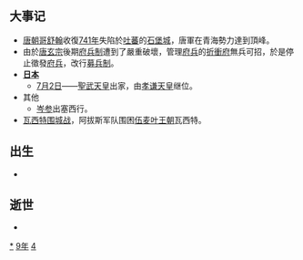 {{yearTOC|749|唐'''[[天寶_(唐玄宗)|天寶]]八載'''；日本'''[[天平_(聖武天皇)|天平]]二十一年'''，'''[[天平感宝|天平感宝]]元年'''，'''[[天平胜宝|天平胜宝]]元年'''；渤海国'''[[大興_(大欽茂)|大興]]十二年'''}}

== 大事记 ==
*[[唐朝|唐朝]][[哥舒翰|哥舒翰]]收復[[741年|741年]]失陷於[[吐蕃|吐蕃]]的[[石堡城|石堡城]]，唐軍在青海勢力達到頂峰。
*由於[[唐玄宗|唐玄宗]]後期[[府兵制|府兵制]]遭到了嚴重破壞，管理[[府兵|府兵]]的[[折衝府|折衝府]]無兵可招，於是停止徵發[[府兵|府兵]]，改行[[募兵制_(唐朝)|募兵制]]。
*'''[[日本|日本]]'''
**[[7月2日|7月2日]]——[[聖武天皇|聖武天皇]]出家，由[[孝谦天皇|孝谦天皇]]继位。
*其他
**[[岑参|岑参]]出塞西行。
*[[瓦西特围城战|瓦西特围城战]]，阿拔斯军队围困[[伍麦叶王朝|伍麦叶王朝]]瓦西特。

== 出生 ==
*

== 逝世 ==
{{Wikisource year mention}}
*

[[Category:749年|*]]
[[Category:740年代|9年]]
[[Category:8世纪各年|4]]